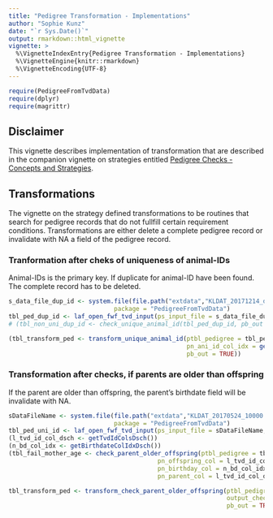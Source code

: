 ```yaml
---
title: "Pedigree Transformation - Implementations"
author: "Sophie Kunz"
date: "`r Sys.Date()`"
output: rmarkdown::html_vignette
vignette: >
  %\VignetteIndexEntry{Pedigree Transformation - Implementations}
  %\VignetteEngine{knitr::rmarkdown}
  %\VignetteEncoding{UTF-8}
---
```


```r
require(PedigreeFromTvdData)
require(dplyr)
require(magrittr)
```

## Disclaimer
This vignette describes implementation of transformation that are described in the companion vignette on strategies entitled [Pedigree Checks - Concepts and Strategies](ConsistencyCheckStrategy.html). 

## Transformations
The vignette on the strategy defined transformations to be routines that search for pedigree records that do not fullfill certain requirement conditions. Transformations are either delete a complete pedigree record or invalidate with NA a field of the pedigree record.

### Tranformation after cheks of uniqueness of animal-IDs
Animal-IDs is the primary key. If duplicate for animal-ID have been found. The complete record has to be deleted.

```r
s_data_file_dup_id <- system.file(file.path("extdata","KLDAT_20171214_dup_id_100.txt"), 
                             package = "PedigreeFromTvdData")
tbl_ped_dup_id <- laf_open_fwf_tvd_input(ps_input_file = s_data_file_dup_id, pb_out = TRUE)
# (tbl_non_uni_dup_id <- check_unique_animal_id(tbl_ped_dup_id, pb_out = TRUE))
```


```r
(tbl_transform_ped <- transform_unique_animal_id(ptbl_pedigree = tbl_ped_dup_id,
                                                 pn_ani_id_col_idx = getTvdIdColsDsch()$TierIdCol,
                                                 pb_out = TRUE))
```

### Transformation after checks, if parents are older than offspring
If the parent are older than offspring, the parent's birthdate field will be invalidate with NA.

```r
sDataFileName <- system.file(file.path("extdata","KLDAT_20170524_10000.txt"), 
                             package = "PedigreeFromTvdData")
tbl_ped_uni_id <- laf_open_fwf_tvd_input(ps_input_file = sDataFileName, pb_out = TRUE)
(l_tvd_id_col_dsch <- getTvdIdColsDsch())
(n_bd_col_idx <- getBirthdateColIdxDsch())
(tbl_fail_mother_age <- check_parent_older_offspring(ptbl_pedigree = tbl_ped_uni_id, 
                                         pn_offspring_col = l_tvd_id_col_dsch$TierIdCol, 
                                         pn_birthday_col = n_bd_col_idx, 
                                         pn_parent_col = l_tvd_id_col_dsch$MutterIdCol))
```


```r
tbl_transform_ped <- transform_check_parent_older_offspring(ptbl_pedigree = tbl_ped_uni_id,
                                                            output_check = tbl_fail_mother_age,
                                                            pb_out = TRUE)
```
